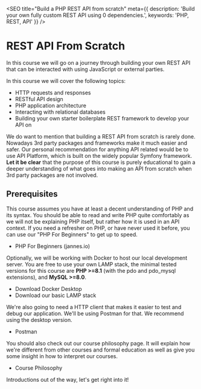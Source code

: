 
<SEO
  title="Build a PHP REST API from scratch"
  meta={{
    description: 'Build your own fully custom REST API using 0 dependencies.',
    keywords: 'PHP, REST, API'
  }}
/>

# REST API From Scratch

In this course we will go on a journey through building your own REST API that can be interacted with using JavaScript or external parties.

In this course we will cover the following topics:
* HTTP requests and responses
* RESTful API design
* PHP application architecture
* Interacting with relational databases
* Building your own starter boilerplate REST framework to develop your API on

We do want to mention that building a REST API from scratch is rarely done.
Nowadays 3rd party packages and frameworks make it much easier and safer.
Our personal recommendation for anything API related would be to use <Link href="https://api-platform.com/">API Platform</Link>,
which is built on the widely popular <Link href="https://symfony.com/">Symfony</Link> framework.
**Let it be clear** that the purpose of this course is purely educational to gain a deeper understanding
of what goes into making an API from scratch when 3rd party packages are not involved.

## Prerequisites

This course assumes you have at least a decent understanding of PHP and its syntax.
You should be able to read and write PHP quite comfortably as we will not be explaining PHP itself, but rather how it is used in an API context.
If you need a refresher on PHP, or have never used it before, you can use our "PHP For Beginners" to get up to speed.

* <Link href="/courses/php-beginners" target="_blank">PHP For Beginners (jannes.io)</Link>

Optionally, we will be working with Docker to host our local development server.
You are free to use your own LAMP stack, the minimal tested versions for this course are **PHP >=8.1** (with the pdo and pdo_mysql extensions), and **MySQL >=8.0**.

* <Link href="https://www.docker.com/products/docker-desktop/">Download Docker Desktop</Link>
* <Link href="https://github.com/jannes-io/php-course-docker">Download our basic LAMP stack</Link>

We're also going to need a HTTP client that makes it easier to test and debug our application. We'll be using Postman for that.
We recommend using the desktop version.

* <Link href="https://www.postman.com/">Postman</Link>

You should also check out our course philosophy page.
It will explain how we're different from other courses and formal education as well as give you some insight in how to interpret our courses.

* <Link href="/courses/philosophy" target="_blank">Course Philosophy</Link>

Introductions out of the way, let's get right into it!

<ChapterNavigator next="/courses/php-rest-api/01-what-is-rest" />
